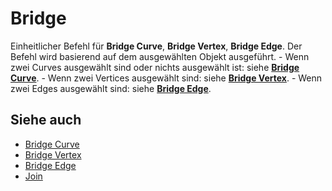 
# Bridge

<Reference shortcut="" command="Bridge" button="" />

Einheitlicher Befehl für **Bridge Curve**, **Bridge Vertex**, **Bridge Edge**. Der Befehl wird basierend auf dem ausgewählten Objekt ausgeführt.
     - Wenn zwei Curves ausgewählt sind oder nichts ausgewählt ist: siehe [**Bridge Curve**](./bridge-curve).
     - Wenn zwei Vertices ausgewählt sind: siehe [**Bridge Vertex**](./bridge-vertex).
     - Wenn zwei Edges ausgewählt sind: siehe [**Bridge Edge**](./bridge-edge).

## Siehe auch
- [Bridge Curve](./bridge-curve)
- [Bridge Vertex](./bridge-vertex)
- [Bridge Edge](./bridge-edge)
- [Join](./join)